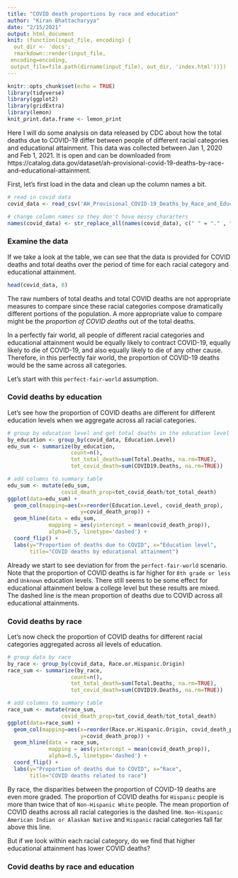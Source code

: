```yaml
---
title: "COVID death proportions by race and education"
author: "Kiran Bhattacharyya"
date: "2/15/2021"
output: html_document
knit: (function(input_file, encoding) {
  out_dir <- 'docs';
  rmarkdown::render(input_file,
 encoding=encoding,
 output_file=file.path(dirname(input_file), out_dir, 'index.html'))})
---
```


```r
knitr::opts_chunk$set(echo = TRUE)
library(tidyverse)
library(ggplot2)
library(gridExtra)
library(lemon)
knit_print.data.frame <- lemon_print
```

Here I will do some analysis on data released by CDC about how the total deaths due to COVID-19 differ between people of different racial categories and educational attainment. This data was collected between Jan 1, 2020 and Feb 1, 2021. It is open and can be downloaded from https://catalog.data.gov/dataset/ah-provisional-covid-19-deaths-by-race-and-educational-attainment.

First, let's first load in the data and clean up the column names a bit.

```r
# read in covid data
covid_data <- read_csv('AH_Provisional_COVID-19_Deaths_by_Race_and_Educational_Attainment.csv')

# change column names so they don't have messy characters
names(covid_data) <- str_replace_all(names(covid_data), c(" " = "." , "-" = "" ))
```
### Examine the data

If we take a look at the table, we can see that the data is provided for COVID deaths and total deaths over the period of time for each racial category and educational attainment.

```r
head(covid_data, 8)
```

The raw numbers of total deaths and total COVID deaths are not appropriate measures to compare since these racial categories compose dramatically different portions of the population. A more appropriate value to compare might be the *proportion of COVID deaths* out of the total deaths. 

In a perfectly fair world, all people of different racial categories and educational attainment would be equally likely to contract COVID-19, equally likely to die of COVID-19, and also equally likely to die of any other cause. Therefore, in this perfectly fair world, the proportion of COVID-19 deaths would be the same across all categories. 

Let's start with this `perfect-fair-world` assumption.

### Covid deaths by education

Let's see how the proportion of COVID deaths are different for different education levels when we aggregate across all racial categories.

```r
# group by education level and get total deaths in the education level
by_education <- group_by(covid_data, Education.Level)
edu_sum <- summarize(by_education,
                    count=n(), 
                    tot_total_death=sum(Total.Deaths, na.rm=TRUE), 
                    tot_covid_death=sum(COVID19.Deaths, na.rm=TRUE))

# add columns to summary table
edu_sum <- mutate(edu_sum, 
                 covid_death_prop=tot_covid_death/tot_total_death)
ggplot(data=edu_sum) +
  geom_col(mapping=aes(x=reorder(Education.Level, covid_death_prop),
                       y=covid_death_prop)) +
  geom_hline(data = edu_sum, 
             mapping = aes(yintercept = mean(covid_death_prop)),
             alpha=0.5, linetype='dashed') +
  coord_flip() +
  labs(y="Proportion of deaths due to COVID", x="Education level",
       title="COVID deaths by educational attainment")

```

Already we start to see deviation for from the `perfect-fair-world` scenario. Note that the proportion of COVID deaths is far higher for `8th grade or less` and `Unknown` education levels. There still seems to be some effect for educational attainment below a college level but these results are mixed. The dashed line is the mean proportion of deaths due to COVID across all educational attainments.

### Covid deaths by race

Let's now check the proportion of COVID deaths for different racial categories aggregated across all levels of education. 

```r
# group data by race
by_race <- group_by(covid_data, Race.or.Hispanic.Origin)
race_sum <- summarize(by_race,
                    count=n(), 
                    tot_total_death=sum(Total.Deaths, na.rm=TRUE), 
                    tot_covid_death=sum(COVID19.Deaths, na.rm=TRUE))

# add columns to summary table
race_sum <- mutate(race_sum, 
                 covid_death_prop=tot_covid_death/tot_total_death)
ggplot(data=race_sum) + 
  geom_col(mapping=aes(x=reorder(Race.or.Hispanic.Origin, covid_death_prop), 
                       y=covid_death_prop)) + 
  geom_hline(data = race_sum, 
             mapping = aes(yintercept = mean(covid_death_prop)),
             alpha=0.5, linetype='dashed') +
  coord_flip() +
  labs(y="Proportion of deaths due to COVID", x="Race", 
       title="COVID deaths related to race")
```

By race, the disparities between the proportion of COVID-19 deaths are even more graded. The proportion of COVID deaths for `Hispanic` people is more than twice that of `Non-Hispanic White` people. The mean proportion of COVID deaths across all racial categories is the dashed line. `Non-Hispanic American Indian or Alaskan Native` and `Hispanic` racial categories fall far above this line.

But if we look within each racial category, do we find that higher educational attainment has lower COVID deaths?

### Covid deaths by race and education

